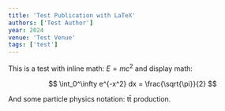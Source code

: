 ```yaml
---
title: 'Test Publication with LaTeX'
authors: ['Test Author']
year: 2024
venue: 'Test Venue'
tags: ['test']
---
```


This is a test with inline math: $E = mc^2$ and display math:

$$
\int_0^\infty e^{-x^2} dx = \frac{\sqrt{\pi}}{2}
$$

And some particle physics notation: $\mathrm{t\bar{t}}$ production.
